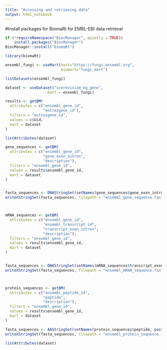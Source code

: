 ```yaml
---
title: "Accessing and retrieving data"
output: html_notebook
---
```


#Install packages for BiomaRt for EMBL-EBI data retrieval
```r
if (!requireNamespace("BiocManager", quietly = TRUE))
    install.packages("BiocManager")
BiocManager::install("biomaRt")

library(biomaRt)
```



```r

ensembl_fungi <- useMart(host="https://fungi.ensembl.org", 
                         biomart="fungi_mart")

listDatasets(ensembl_fungi)

dataset <- useDataset("scerevisiae_eg_gene",
                   mart = ensembl_fungi)

results <- getBM(
  attributes = c("ensembl_gene_id",
                 "entrezgene_id"),
  filters = "entrezgene_id",
  values = c$Uid,
  mart = dataset
)

listAttributes(dataset)

gene_sequences <- getBM(
  attributes = c("ensembl_gene_id",
                 "gene_exon_intron",
                 "description"),
  filters = "ensembl_gene_id",
  values = results$ensembl_gene_id,
  mart = dataset
)


fasta_sequences <- DNAStringSet(setNames(gene_sequences$gene_exon_intron, paste(gene_sequences$ensembl_gene_id, gene_sequences$description, sep = "_")))
writeXStringSet(fasta_sequences, filepath = "ensembl_gene_sequence.fasta")



mRNA_sequences <- getBM(
  attributes = c("ensembl_gene_id",
                 "ensembl_transcript_id",
                 "transcript_exon_intron",
                 "description"),
  filters = "ensembl_gene_id",
  values = results$ensembl_gene_id,
  mart = dataset
)


fasta_sequences <- DNAStringSet(setNames(mRNA_sequences$transcript_exon_intron, paste(mRNA_sequences$ensembl_gene_id, mRNA_sequences$description, sep = "_")))
writeXStringSet(fasta_sequences, filepath = "ensembl_mRNA_sequence.fasta")



protein_sequences <- getBM(
  attributes = c("ensembl_peptide_id",
                 "peptide",
                 "description"),
  filters = "ensembl_gene_id",
  values = results$ensembl_gene_id,
  mart = dataset
)

fasta_sequences <- AAStringSet(setNames(protein_sequences$peptide, paste(protein_sequences$ensembl_peptide_id,protein_sequences$description, sep = " ")))
writeXStringSet(fasta_sequences, filepath = "ensembl_protein_sequence.fasta")

listAttributes(dataset)

```


